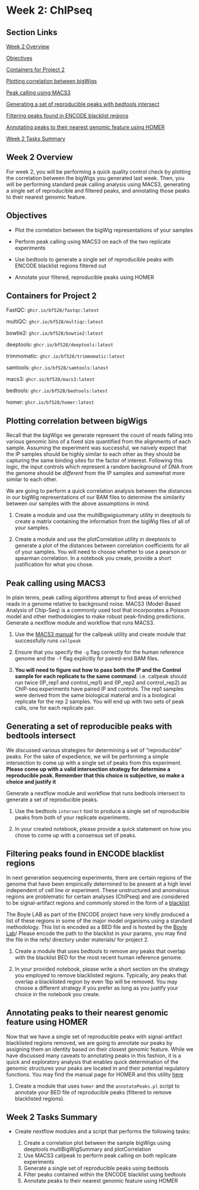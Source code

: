 # Week 2: ChIPseq {-}

## Section Links {-}

[Week 2 Overview]

[Objectives]

[Containers for Project 2]

[Plotting correlation between bigWigs]

[Peak calling using MACS3]

[Generating a set of reproducible peaks with bedtools intersect]

[Filtering peaks found in ENCODE blacklist regions]

[Annotating peaks to their nearest genomic feature using HOMER]

[Week 2 Tasks Summary]

## Week 2 Overview {-}

For week 2, you will be performing a quick quality control check by plotting
the correlation between the bigWigs you generated last week. Then, you will be
performing standard peak calling analysis using MACS3, generating a single set
of reproducible and filtered peaks, and annotating those peaks to their nearest
genomic feature. 

## Objectives {-}

- Plot the correlation between the bigWig representations of your samples

- Perform peak calling using MACS3 on each of the two replicate experiments

- Use bedtools to generate a single set of reproducible peaks with ENCODE
blacklist regions filtered out

- Annotate your filtered, reproducible peaks using HOMER

## Containers for Project 2 {-}

FastQC: `ghcr.io/bf528/fastqc:latest`

multiQC: `ghcr.io/bf528/multiqc:latest`

bowtie2: `ghcr.io/bf528/bowtie2:latest`

deeptools: `ghcr.io/bf528/deeptools:latest`

trimmomatic: `ghcr.io/bf528/trimmomatic:latest`

samtools: `ghcr.io/bf528/samtools:latest`

macs3: `ghcr.io/bf528/macs3:latest`

bedtools: `ghcr.io/bf528/bedtools:latest`

homer: `ghcr.io/bf528/homer:latest`

## Plotting correlation between bigWigs {-}

Recall that the bigWigs we generate represent the count of reads falling into
various genomic bins of a fixed size quantified from the alignments of each sample.
Assuming the experiment was successful, we naively expect that the IP samples 
should be highly similar to each other as they should be capturing the same
binding sites for the factor of interest. Following this logic, the input controls
which represent a random background of DNA from the genome should be *different*
from the IP samples and somewhat more similar to each other. 

We are going to perform a quick correlation analysis between the distances in
our bigWig representations of our BAM files to determine the similarity between
our samples with the above assumptions in mind.

:::{.box .task}

1. Create a module and use the multiBigwigsummary utility in deeptools to create
a matrix containing the information from the bigWig files of all of your
samples.

2. Create a module and use the plotCorrelation utility in deeptools to generate
a plot of the distances between correlation coefficients for all of your samples.
You will need to choose whether to use a pearson or spearman correlation. In
a notebook you create, provide a short justification for what you chose. 

:::


## Peak calling using MACS3 {-}

In plain terms, peak calling algorithms attempt to find areas of enriched reads
in a genome relative to background noise. MACS3 (Model-Based Analysis of Chip-Seq)
is a commonly used tool that incorporates a Poisson model and other methodologies to 
make robust peak-finding predictions. Generate a nextflow module and workflow
that runs MACS3. 

:::{.box .task}

1. Use the [MACS3 manual](https://macs3-project.github.io/MACS/docs/callpeak.html)
for the callpeak utility and create module that successfully runs `callpeak`

2. Ensure that you specify the `-g` flag correctly for the human reference genome
and the `-f` flag explicitly for paired-end BAM files. 

3. **You will need to figure out how to pass both the IP and the Control sample
for each replicate to the same command**. i.e. callpeak should run twice
(IP_rep1 and control_rep1) and (IP_rep2 and control_rep2) as ChIP-seq
experiments have paired IP and controls. The rep1 samples were derived from the
same biological material and is a biological replicate for the rep 2 samples. 
You will end up with two sets of peak calls, one for each replicate pair. 

:::

## Generating a set of reproducible peaks with bedtools intersect {-}

We discussed various strategies for determining a set of "reproducible" peaks. 
For the sake of expedience, we will be performing a simple intersection to come 
up with a single set of peaks from this experiment. **Please come up with a valid
intersection strategy for determine a reproducible peak. Remember that this choice
is subjective, so make a choice and justify it**

Generate a nextflow module and workflow that runs bedtools intersect to generate
a set of reproducible peaks.


:::{.box .task}

1. Use the bedtools `intersect` tool to produce a single set of reproducible
peaks from both of your replicate experiments.

2. In your created notebook, please provide a quick statement on how you chose
to come up with a consensus set of peaks. 

:::


## Filtering peaks found in ENCODE blacklist regions {-}

In next generation sequencing experiments, there are certain regions of the
genome that have been empirically determined to be present at a high level
independent of cell line or experiment. These unstructured and anomalous regions
are problematic for certain analyses (ChIPseq) and are considered to be
signal-artifact regions and commonly stored in the form of a [blacklist](https://www.nature.com/articles/s41598-019-45839-z)

The Boyle LAB as part of the ENCODE project have very kindly produced a list of
these regions in some of the major model organisms using a standard methodology.
This list is encoded as a BED file and is hosted by the [Boyle
Lab](https://github.com/Boyle-Lab/Blacklist)/ Please encode the path to the
blacklist in your params, you may find the file in the refs/ directory under
materials/ for project 2. 

:::{.box .task}

1. Create a module that uses bedtools to remove any peaks that overlap with the
blacklist BED for the most recent human reference genome. 

2. In your provided notebook, please write a short section on the strategy you
employed to remove blacklisted regions. Typically, any peaks that overlap a
blacklisted region by even 1bp will be removed. You may choose a different
strategy if you prefer as long as you justify your choice in the notebook you
create.

:::

## Annotating peaks to their nearest genomic feature using HOMER {-}

Now that we have a single set of reproducible peaks with signal-artifact blacklisted
regions removed, we are going to annotate our peaks by assigning them an identity
based on their closest genomic feature. While we have discussed many caveats to 
annotating peaks in this fashion, it is a quick and exploratory analysis that 
enables quick determination of the genomic structures your peaks are located in and
their potential regulatory functions. You may find the manual page for HOMER and
this utility [here](http://homer.ucsd.edu/homer/ngs/annotation.html)

:::{.box .task}

1. Create a module that uses `homer` and the `annotatePeaks.pl` script to annotate
your BED file of reproducible peaks (filtered to remove blacklisted regions).

:::

## Week 2 Tasks Summary

- Create nextflow modules and a script that performs the following tasks:
  
  1. Create a correlation plot between the sample bigWigs using deeptools 
  multiBigWigSummary and plotCorrelation
  2. Use MACS3 callpeak to perform peak calling on both replicate experiments
  3. Generate a single set of reproducible peaks using bedtools
  4. Filter peaks contained within the ENCODE blacklist using bedtools
  5. Annotate peaks to their nearest genomic feature using HOMER

